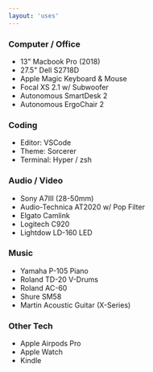 ```yaml
---
layout: 'uses'
---
```


### Computer / Office

- 13" Macbook Pro (2018)
- 27.5" Dell S2718D
- Apple Magic Keyboard & Mouse
- Focal XS 2.1 w/ Subwoofer
- Autonomous SmartDesk 2
- Autonomous ErgoChair 2

### Coding

- Editor: VSCode
- Theme: Sorcerer
- Terminal: Hyper / zsh

### Audio / Video

- Sony A7III (28-50mm)
- Audio-Technica AT2020 w/ Pop Filter
- Elgato Camlink
- Logitech C920
- Lightdow LD-160 LED

### Music

- Yamaha P-105 Piano
- Roland TD-20 V-Drums
- Roland AC-60
- Shure SM58
- Martin Acoustic Guitar (X-Series)

### Other Tech

- Apple Airpods Pro
- Apple Watch
- Kindle
